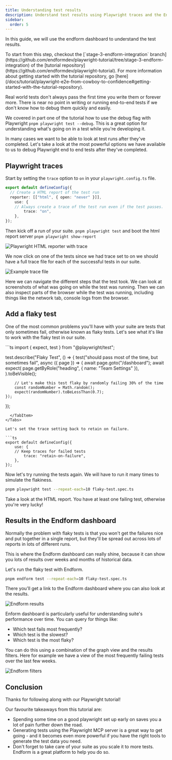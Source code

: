 ```yaml
---
title: Understanding test results
description: Understand test results using Playwright traces and the Endform dashboard.
sidebar:
  order: 5
---
```



In this guide, we will use the endform dashboard to understand the test results.

<Aside>
To start from this step, checkout the [`stage-3-endform-integration` branch](https://github.com/endformdev/playwright-tutorial/tree/stage-3-endform-integration) of the [tutorial repository](https://github.com/endformdev/playwright-tutorial).
For more information about getting started with the tutorial repository, go [here](/docs/tutorial/playwright-e2e-from-cowboy-to-confidence#getting-started-with-the-tutorial-repository).
</Aside>

Real world tests don't always pass the first time you write them or forever more.
There is near no point in writing or running end-to-end tests if we don't know how to debug them quickly and easily.

We covered in part one of the tutorial how to use the debug flag with Playwright `pnpm playwright test --debug`.
This is a great option for understanding what's going on in a test while you're developing it.

In many cases we want to be able to look at test runs after they've completed.
Let's take a look at the most powerful options we have available to us to debug Playwright end to end tests after they've completed.


## Playwright traces

Start by setting the `trace` option to `on` in your `playwright.config.ts` file.

```ts
export default defineConfig({
  // Create a HTML report of the test run
  reporter: [["html", { open: "never" }]],
	use: {
    // Always create a trace of the test run even if the test passes.
		trace: "on",
	},
});
```

Then kick off a run of your suite. `pnpm playwright test` and boot the html report server `pnpm playwright show-report`

<Image src={HtmlReportTrace} alt="Playwright HTML reporter with trace" width={900} />

We now click on one of the tests since we had trace set to on we should have a full trace file for each of the successful tests in our suite.

<Image src={ExampleTrace} alt="Example trace file" width={900} />

Here we can navigate the different steps that the test took.
We can look at screenshots of what was going on while the test was running.
Then we can also inspect parts of the browser while the test was running, including things like the network tab, console logs from the browser.

## Add a flaky test

One of the most common problems you'll have with your suite are tests that only sometimes fail, otherwise known as flaky tests.
Let's see what it's like to work with the flaky test in our suite.

<Tabs>
  <TabItem label="tests/flaky-test.spec.ts">
```ts
import { expect, test } from "@playwright/test";

test.describe("Flaky Test", () => {
	test("should pass most of the time, but sometimes fail", async ({ page }) => {
		await page.goto("/dashboard");
		await expect(
			page.getByRole("heading", { name: "Team Settings" }),
		).toBeVisible();

		// Let's make this test flaky by randomly failing 30% of the time
		const randomNumber = Math.random();
		expect(randomNumber).toBeLessThan(0.7);
	});
});
```
  </TabItem>
</Tabs>

Let's set the trace setting back to retain on failure.

```ts
export default defineConfig({
	use: {
    // Keep traces for failed tests
		trace: "retain-on-failure",
	},
});
```

Now let's try running the tests again. We will have to run it many times to simulate the flakiness.

```bash
pnpm playwright test --repeat-each=10 flaky-test.spec.ts
```

Take a look at the HTML report. You have at least one failing test, otherwise you're very lucky!

## Results in the Endform dashboard

Normally the problem with flaky tests is that you won't get the failures nice and put together in a single report,
but they'll be spread out across lots of reports in lots of different runs.

This is where the Endform dashboard can really shine, because it can show you lots of results over weeks and months of historical data.

Let's run the flaky test with Endform.

```bash
pnpm endform test --repeat-each=10 flaky-test.spec.ts
```

There you'll get a link to the Endform dashboard where you can also look at the results.

<Image src={EndformResults} alt="Endform results" width={900} />

Enform dashboard is particularly useful for understanding suite's performance over time. You can query for things like:

- Which test fails most frequently?
- Which test is the slowest?
- Which test is the most flaky?

You can do this using a combination of the graph view and the results filters.
Here for example we have a view of the most frequently failing tests over the last few weeks.

<Image src={EndformFilters} alt="Endform filters" width={900} />

## Conclusion

Thanks for following along with our Playwright tutorial!

Our favourite takeaways from this tutorial are:

- Spending some time on a good playwright set up early on saves you a lot of pain further down the road.
- Generating tests using the Playwright MCP server is a great way to get going - and it becomes even more powerful if you have the right tools to generate the test data you need.
- Don't forget to take care of your suite as you scale it to more tests. Endform is a great platform to help you do so.